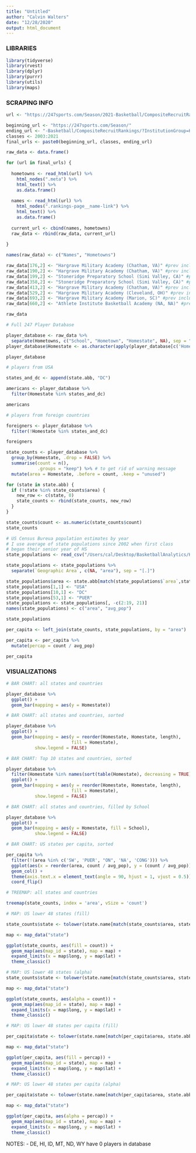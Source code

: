```yaml
---
title: "Untitled"
author: "Calvin Walters"
date: "12/28/2020"
output: html_document
---
```


### LIBRARIES
```r
library(tidyverse)
library(rvest)
library(dplyr)
library(purrr)
library(utils)
library(maps)
```

### SCRAPING INFO
```r
url <- "https://247sports.com/Season/2021-Basketball/CompositeRecruitRankings/?InstitutionGroup=HighSchool"

beginning_url <- "https://247sports.com/Season/"
ending_url <- "-Basketball/CompositeRecruitRankings/?InstitutionGroup=HighSchool"
classes <- 2003:2021
final_urls <- paste0(beginning_url, classes, ending_url)
```

```r
raw_data <- data.frame()

for (url in final_urls) {
  
  hometowns <- read_html(url) %>%
    html_nodes(".meta") %>%
    html_text() %>%
    as.data.frame()
  
  names <- read_html(url) %>%
    html_nodes(".rankings-page__name-link") %>%
    html_text() %>%
    as.data.frame()
  
  current_url <- cbind(names, hometowns)
  raw_data <- rbind(raw_data, current_url)
  
}

names(raw_data) <- c("Names", "Hometowns")

raw_data[176,2] <- "Hargrave Military Academy (Chatham, VA)" #prev included (HS)
raw_data[190,2] <- "Hargrave Military Academy (Chatham, VA)" #prev included (HS)
raw_data[199,2] <- "Stoneridge Preparatory School (Simi Valley, CA)" #prev included (2)
raw_data[358,2] <- "Stoneridge Preparatory School (Simi Valley, CA)" #prev included (2)
raw_data[413,2] <- "Hargrave Military Academy (Chatham, VA)" #prev included (HS)
raw_data[529,2] <- "Hargrave Military Academy (Cleveland, OH)" #prev included (HS)
raw_data[693,2] <- "Hargrave Military Academy (Marion, SC)" #prev included (HS)
raw_data[660,2] <- "Athlete Institute Basketball Academy (NA, NA)" #prev hometown was blank

raw_data
```

```r
# Full 247 Player Database

player_database <- raw_data %>%
  separate(Hometowns, c("School", "Hometown", "Homestate", NA), sep = "[\\(\\,\\)]")
player_database$Homestate <- as.character(apply(player_database[c('Homestate')], 2, str_trim))

player_database
```

```r
# players from USA

states_and_dc <- append(state.abb, "DC")

americans <- player_database %>%
  filter(Homestate %in% states_and_dc)

americans
```

```r
# players from foreign countries

foreigners <- player_database %>%
  filter(!Homestate %in% states_and_dc)

foreigners
```

```r
state_counts <- player_database %>%
  group_by(Homestate, .drop = FALSE) %>%
  summarise(count = n(), 
            .groups = "keep") %>% # to get rid of warning message
  mutate(area = Homestate, .before = count, .keep = "unused")

for (state in state.abb) {
  if (!state %in% state_counts$area) {
    new_row <- c(state, 0)
    state_counts <- rbind(state_counts, new_row)
  }
}

state_counts$count <- as.numeric(state_counts$count)
state_counts
```

```r
# US Census Bureua population estimates by year
# I use average of state populations since 2002 when first class
# began their senior year of HS
state_populations <- read_csv("/Users/cal/Desktop/BasketballAnalytics/HSRecruitHotspots/USpopulationByState.csv")

state_populations <- state_populations %>%
  separate(`Geographic Area`, c(NA, "area"), sep = "[.]")

state_populations$area <- state.abb[match(state_populations$`area`,state.name)]
state_populations[1,1] <- "USA"
state_populations[10,1] <- "DC"
state_populations[53,1] <- "PUER"
state_populations <- state_populations[, -c(2:19, 21)]
names(state_populations) <- c("area", "avg_pop")

state_populations
```

```r
per_capita <- left_join(state_counts, state_populations, by = "area")

per_capita <- per_capita %>%
  mutate(percap = count / avg_pop)

per_capita
```

### VISUALIZATIONS
```r
# BAR CHART: all states and countries 

player_database %>%
  ggplot() +
  geom_bar(mapping = aes(y = Homestate))
```

```r
# BAR CHART: all states and countries, sorted

player_database %>%
  ggplot() +
  geom_bar(mapping = aes(y = reorder(Homestate, Homestate, length),
                         fill = Homestate),
           show.legend = FALSE)
```

```r
# BAR CHART: Top 10 states and countries, sorted

player_database %>%
  filter(Homestate %in% names(sort(table(Homestate), decreasing = TRUE)[1:10])) %>%
  ggplot() +
  geom_bar(mapping = aes(y = reorder(Homestate, Homestate, length), 
                         fill = Homestate),
           show.legend = FALSE)
```

```r
# BAR CHART: all states and countries, filled by School

player_database %>%
  ggplot() +
  geom_bar(mapping = aes(y = Homestate, fill = School),
           show.legend = FALSE)
```

```r
# BAR CHART: US states per capita, sorted

per_capita %>%
  filter(!(area %in% c('SW', 'PUER', "ON", 'NA', 'CONG'))) %>%
  ggplot(aes(x = reorder(area, count / avg_pop), y = (count / avg_pop))) +
  geom_col() +
  theme(axis.text.x = element_text(angle = 90, hjust = 1, vjust = 0.5)) +
  coord_flip()
```

```r
# TREEMAP: all states and countries

treemap(state_counts, index = 'area', vSize = 'count')
```

```r
# MAP: US lower 48 states (fill)

state_counts$state <- tolower(state.name[match(state_counts$area, state.abb)])

map <- map_data("state")

ggplot(state_counts, aes(fill = count)) +
  geom_map(aes(map_id = state), map = map) +
  expand_limits(x = map$long, y = map$lat) +
  theme_classic()
```

```r
# MAP: US lower 48 states (alpha)
state_counts$state <- tolower(state.name[match(state_counts$area, state.abb)])

map <- map_data("state")

ggplot(state_counts, aes(alpha = count)) +
  geom_map(aes(map_id = state), map = map) +
  expand_limits(x = map$long, y = map$lat) +
  theme_classic()
```

```r
# MAP: US lower 48 states per capita (fill)

per_capita$state <- tolower(state.name[match(per_capita$area, state.abb)])

map <- map_data("state")

ggplot(per_capita, aes(fill = percap)) +
  geom_map(aes(map_id = state), map = map) +
  expand_limits(x = map$long, y = map$lat) +
  theme_classic()
```

```r
# MAP: US lower 48 states per capita (alpha)

per_capita$state <- tolower(state.name[match(per_capita$area, state.abb)])

map <- map_data("state")

ggplot(per_capita, aes(alpha = percap)) +
  geom_map(aes(map_id = state), map = map) +
  expand_limits(x = map$long, y = map$lat) +
  theme_classic()
```

NOTES:
- DE, HI, ID, MT, ND, WY have 0 players in database

